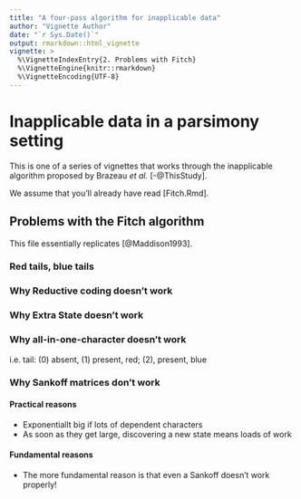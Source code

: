 ```yaml
---
title: "A four-pass algorithm for inapplicable data"
author: "Vignette Author"
date: "`r Sys.Date()`"
output: rmarkdown::html_vignette
vignette: >
  %\VignetteIndexEntry{2. Problems with Fitch}
  %\VignetteEngine{knitr::rmarkdown}
  %\VignetteEncoding{UTF-8}
---
```


# Inapplicable data in a parsimony setting

This is one of a series of vignettes that works through the inapplicable algorithm proposed by Brazeau _et al._ [-@ThisStudy].

We assume that you'll already have read [Fitch.Rmd].

## Problems with the Fitch algorithm

This file essentially replicates [@Maddison1993].


### Red tails, blue tails

### Why Reductive coding doesn't work

### Why Extra State doesn't work

### Why all-in-one-character doesn't work
i.e. tail: (0) absent, (1) present, red; (2), present, blue

### Why Sankoff matrices don't work

#### Practical reasons
 - Exponentiallt big if lots of dependent characters
 - As soon as they get large, discovering a new state means loads of work
 
#### Fundamental reasons
 - The more fundamental reason is that even a Sankoff doesn't work properly!


